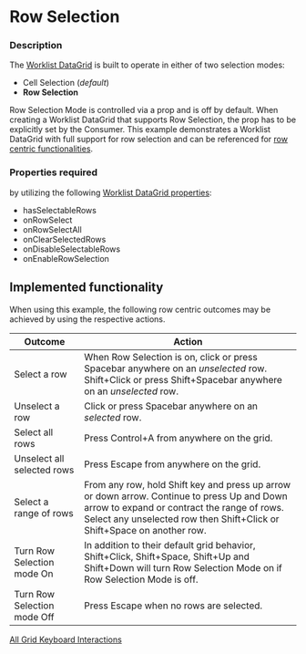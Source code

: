 
# Row Selection

### Description
The [Worklist DataGrid](/components/cerner-terra-framework-docs/data-grid/worklist-data-grid/about) is built to operate in either of two selection modes:
* Cell Selection (_default_)
* **Row Selection**

Row Selection Mode is controlled via a prop and is off by default. When creating a Worklist DataGrid that supports Row Selection, the prop has to be explicitly set by the Consumer. This example demonstrates a Worklist DataGrid with full support for row selection and can be referenced for [row centric functionalities](http://localhost:8080/components/cerner-terra-framework-docs/data-grid/worklist-data-grid/examples/row-selection#implemented-functionality).



### Properties required
 by utilizing the following [Worklist DataGrid properties](/components/cerner-terra-framework-docs/data-grid/worklist-data-grid/about#properties):
* hasSelectableRows
* onRowSelect
* onRowSelectAll
* onClearSelectedRows
* onDisableSelectableRows
* onEnableRowSelection

## Implemented functionality
When using this example, the following row centric outcomes may be achieved by using the respective actions.

|Outcome|Action|
|---|---|
|Select a row|When Row Selection is on, click or press Spacebar anywhere on an _unselected_ row.<br/> Shift+Click or press Shift+Spacebar anywhere on an _unselected_ row.|
|Unselect a row|Click or press Spacebar anywhere on an _selected_ row.|
|Select all rows|Press Control+A from anywhere on the grid.|
|Unselect all selected rows|Press Escape from anywhere on the grid.|
|Select a range of rows|From any row, hold Shift key and press up arrow or down arrow. Continue to press Up and Down arrow to expand or contract the range of rows.<br/>Select any unselected row then Shift+Click or Shift+Space on another row.|
|Turn Row Selection mode On|In addition to their default grid behavior, Shift+Click, Shift+Space, Shift+Up and Shift+Down will turn Row Selection Mode on if Row Selection Mode is off.|
|Turn Row Selection mode Off|Press Escape when no rows are selected.|

[All Grid Keyboard Interactions](http://localhost:8080/components/cerner-terra-framework-docs/data-grid/worklist-data-grid/about#keyboard-interactions)


<RowSelection title='Worklist Data Grid With Row Selectionxx' />